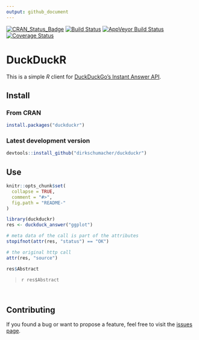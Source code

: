 ```yaml
---
output: github_document
---
```

[![CRAN_Status_Badge](http://www.r-pkg.org/badges/version/duckduckr)](https://cran.r-project.org/package=duckduckr)
[![Build Status](https://travis-ci.org/dirkschumacher/duckduckr.svg?branch=master)](https://travis-ci.org/dirkschumacher/duckduckr)
[![AppVeyor Build Status](https://ci.appveyor.com/api/projects/status/github/dirkschumacher/duckduckr?branch=master&svg=true)](https://ci.appveyor.com/project/dirkschumacher/duckduckr)
[![Coverage Status](https://img.shields.io/codecov/c/github/dirkschumacher/duckduckr/master.svg)](https://codecov.io/github/dirkschumacher/duckduckr?branch=master)

# DuckDuckR

This is a simple *R* client for [DuckDuckGo's Instant Answer API](https://duckduckgo.com/api).

## Install

### From CRAN
```r
install.packages("duckduckr")
```

### Latest development version
```r
devtools::install_github("dirkschumacher/duckduckr")
```


## Use
```r
knitr::opts_chunk$set(
  collapse = TRUE,
  comment = "#>",
  fig.path = "README-"
)
```

```r
library(duckduckr)
res <- duckduck_answer("ggplot")

# meta data of the call is part of the attributes
stopifnot(attr(res, "status") == "OK")

# the original http call
attr(res, "source")
```

```r
res$Abstract
```
<blockquote>
`r res$Abstract`
</blockquote>
&nbsp;

## Contributing

If you found a bug or want to propose a feature, feel free to visit the [issues page](https://github.com/dirkschumacher/duckduckr/issues).
